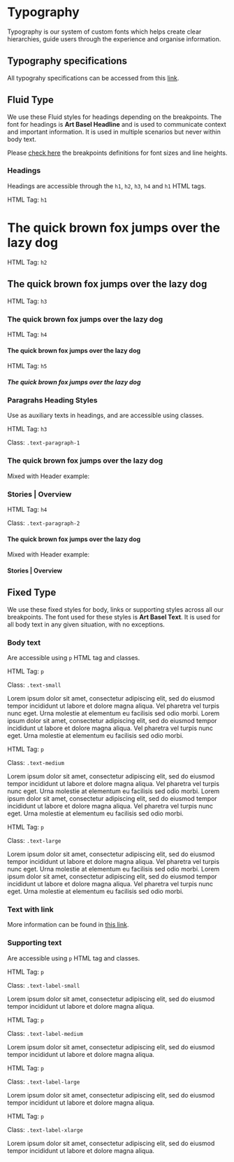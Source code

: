 <!--- Typography.stories.mdx --->



<Meta title="Basic/Typography" decorators={[withDesign]} />

# Typography

Typography is our system of custom fonts which helps create clear hierarchies, guide users through the experience and organise information.

## Typography specifications

All typograhy specifications can be accessed from this <a href="./mch-typography.pdf" target="_blank">link</a>.

## Fluid Type

We use these Fluid styles for headings depending on the breakpoints. The font for headings is <b>Art Basel Headline</b> and is used to communicate context and important information. It is used in multiple scenarios but never within body text.

Please <a href="./mch-typography-breakpoints.pdf" target="_blank">check here</a> the breakpoints definitions for font sizes and line heights.

### Headings

Headings are accessible through the <code>h1</code>, <code>h2</code>, <code>h3</code>, <code>h4</code> and <code>h1</code> HTML tags.

HTML Tag: <code>h1</code>

<Canvas>
  <h1>The quick brown fox jumps over the lazy dog</h1>
</Canvas>

HTML Tag: <code>h2</code>

<Canvas>
  <h2>The quick brown fox jumps over the lazy dog</h2>
</Canvas>

HTML Tag: <code>h3</code>

<Canvas>
  <h3>The quick brown fox jumps over the lazy dog</h3>
</Canvas>

HTML Tag: <code>h4</code>

<Canvas>
  <h4>The quick brown fox jumps over the lazy dog</h4>
</Canvas>

HTML Tag: <code>h5</code>

<Canvas>
  <h5>The quick brown fox jumps over the lazy dog</h5>
</Canvas>

### Paragrahs Heading Styles

Use as auxiliary texts in headings, and are accessible using classes.

HTML Tag: <code>h3</code>

Class: <code>.text-paragraph-1</code>

<Canvas>
  <h3 className="text-paragraph-1">
    The quick brown fox jumps over the lazy dog
  </h3>
</Canvas>

Mixed with Header example:

<Canvas>
  <h3>
    Stories <span className="text-paragraph-1">| Overview</span>
  </h3>
</Canvas>

HTML Tag: <code>h4</code>

Class: <code>.text-paragraph-2</code>

<Canvas>
  <h4 className="text-paragraph-2">
    The quick brown fox jumps over the lazy dog
  </h4>
</Canvas>

Mixed with Header example:

<Canvas>
  <h4>
    Stories <span className="text-paragraph-2">| Overview</span>
  </h4>
</Canvas>

## Fixed Type

We use these fixed styles for body, links or supporting styles across all our breakpoints. The font used for these styles is <b>Art Basel Text</b>. It is used for all body text in any given situation, with no exceptions.

### Body text

Are accessible using <code>p</code> HTML tag and classes.

HTML Tag: <code>p</code>

Class: <code>.text-small</code>

<Canvas>
  <p className="text-small">
    Lorem ipsum dolor sit amet, consectetur adipiscing elit, sed do eiusmod
    tempor incididunt ut labore et dolore magna aliqua. Vel pharetra vel turpis
    nunc eget. Urna molestie at elementum eu facilisis sed odio morbi. Lorem
    ipsum dolor sit amet, consectetur adipiscing elit, sed do eiusmod tempor
    incididunt ut labore et dolore magna aliqua. Vel pharetra vel turpis nunc
    eget. Urna molestie at elementum eu facilisis sed odio morbi.
  </p>
</Canvas>

HTML Tag: <code>p</code>

Class: <code>.text-medium</code>

<Canvas>
  <p className="text-medium">
    Lorem ipsum dolor sit amet, consectetur adipiscing elit, sed do eiusmod
    tempor incididunt ut labore et dolore magna aliqua. Vel pharetra vel turpis
    nunc eget. Urna molestie at elementum eu facilisis sed odio morbi. Lorem
    ipsum dolor sit amet, consectetur adipiscing elit, sed do eiusmod tempor
    incididunt ut labore et dolore magna aliqua. Vel pharetra vel turpis nunc
    eget. Urna molestie at elementum eu facilisis sed odio morbi.
  </p>
</Canvas>

HTML Tag: <code>p</code>

Class: <code>.text-large</code>

<Canvas>
  <p className="text-large">
    Lorem ipsum dolor sit amet, consectetur adipiscing elit, sed do eiusmod
    tempor incididunt ut labore et dolore magna aliqua. Vel pharetra vel turpis
    nunc eget. Urna molestie at elementum eu facilisis sed odio morbi. Lorem
    ipsum dolor sit amet, consectetur adipiscing elit, sed do eiusmod tempor
    incididunt ut labore et dolore magna aliqua. Vel pharetra vel turpis nunc
    eget. Urna molestie at elementum eu facilisis sed odio morbi.
  </p>
</Canvas>

### Text with link

<Canvas>
  <p>
    More information can be found in <a href="#">this link</a>.
  </p>
</Canvas>

### Supporting text

Are accessible using <code>p</code> HTML tag and classes.

HTML Tag: <code>p</code>

Class: <code>.text-label-small</code>

<Canvas>
  <p className="text-label-small">
    Lorem ipsum dolor sit amet, consectetur adipiscing elit, sed do eiusmod
    tempor incididunt ut labore et dolore magna aliqua.
  </p>
</Canvas>

HTML Tag: <code>p</code>

Class: <code>.text-label-medium</code>

<Canvas>
  <p className="text-label-medium">
    Lorem ipsum dolor sit amet, consectetur adipiscing elit, sed do eiusmod
    tempor incididunt ut labore et dolore magna aliqua.
  </p>
</Canvas>

HTML Tag: <code>p</code>

Class: <code>.text-label-large</code>

<Canvas>
  <p className="text-label-large">
    Lorem ipsum dolor sit amet, consectetur adipiscing elit, sed do eiusmod
    tempor incididunt ut labore et dolore magna aliqua.
  </p>
</Canvas>

HTML Tag: <code>p</code>

Class: <code>.text-label-xlarge</code>

<Canvas>
  <p className="text-label-xlarge">
    Lorem ipsum dolor sit amet, consectetur adipiscing elit, sed do eiusmod
    tempor incididunt ut labore et dolore magna aliqua.
  </p>
</Canvas>
